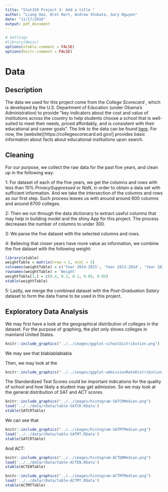 ```yaml
---
title: "Stat159 Project 3: Add a title "
author: "Liang Hao, Bret Hart, Andrew Shibata, Gary Nguyen"
date: "11/17/2016"
output: pdf_document
---
```


```r
# Settings
#library(Hmisc)
options(xtable.comment = FALSE)
options(knitr.comment = FALSE)
```

# Data

## Description

The data we used for this project come from the *College Scorecard* , which is developed by the U.S. Department of Education (under Obama's Administration) to provide "key indicators about the cost and value of institutions across the country to help students choose a school that is well-suited to meet their needs, priced affordably, and is consistent with their educational and career goals". The link to the data can be found [here](https://collegescorecard.ed.gov/data/). For now, the (website)[https://collegescorecard.ed.gov/] provides basic information about facts about educational institutions upon search. 

## Cleaning
For our purpose, we collect the raw data for the past five years, and clean up in the following way:

1: For dataset of each of the five years, we get the columns and rows with less than 10% *PrivacySuppressed* or *NaN*, in order to obtain a data set with sufficient information. And we take the intersection of the columns and rows as our first step. Such process leaves us with around around 600 columns and around 6700 colleges.

2: Then we run through the data dictionary to extract useful columns that may help in building model and the shiny App for this project. The process decreases the number of columns to under 300.

3: We parse the five dataset with the selected columns and rows.

4: Believing that closer years have more value as information, we combine the five dataset with the following weight:

```r
library(xtable)
weightTable = matrix(nrow = 1, ncol = 5)
colnames(weightTable) = c('Year 2014-2015', 'Year 2013-2014', 'Year 2012-2013', 'Year 2011-2012', 'Year 2010-2011')
rownames(weightTable) = 'Weight'
weightTable[1,] = c(0.4, 0.3, 0.1, 0.05, 0.05)
xtable(weightTable)
```

5: Lastly, we merge the combined dataset with the *Post-Graduation Salary* dataset to form the data frame to be used in this project. 


## Exploratory Data Analysis

We may first have a look at the geographical distribution of colleges in the dataset. For the purpose of graphing, the plot only shows colleges in mainland United States.

```r
knitr::include_graphics("../../images/ggplot-schoolDistribution.png")
```

We may see that blablablablabla


Then, we may look at the 

```r
knitr::include_graphics("../../images/ggplot-admissionRateDistribution.png")
```


The Standardized Test Scores could be important indications for the quality of school and how likely a student may get admission. So we may look at the general distribution of SAT and ACT scores.


```r
knitr::include_graphics("../../images/histogram-SATCRMedian.png")
load('../../data/rData/table-SATCR.RData')
xtable(SATCRTable)
```

We can see that 

```r
knitr::include_graphics("../../images/histogram-SATMTMedian.png")
load('../../data/rData/table-SATMT.RData')
xtable(SATCRTable)
```


And ACT:
```r
knitr::include_graphics("../../images/histogram-ACTENMedian.png")
load('../../data/rData/table-ACTEN.RData')
xtable(ACTENTable)
```

```r
knitr::include_graphics("../../images/histogram-ACTMTMedian.png")
load('../../data/rData/table-ACTMT.RData')
xtable(ACTMTTable)
```



